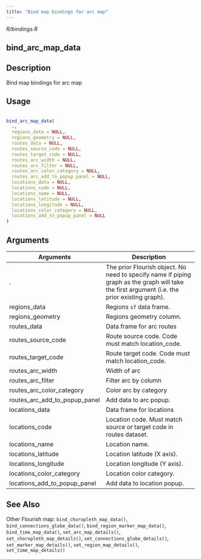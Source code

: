 ```yaml
---
title: "Bind map bindings for arc map"
---
```


*R/bindings.R*

## bind_arc_map_data

## Description
 Bind map bindings for arc map 


## Usage
```r
 
bind_arc_map_data( 
  ., 
  regions_data = NULL, 
  regions_geometry = NULL, 
  routes_data = NULL, 
  routes_source_code = NULL, 
  routes_target_code = NULL, 
  routes_arc_width = NULL, 
  routes_arc_filter = NULL, 
  routes_arc_color_category = NULL, 
  routes_arc_add_to_popup_panel = NULL, 
  locations_data = NULL, 
  locations_code = NULL, 
  locations_name = NULL, 
  locations_latitude = NULL, 
  locations_longitude = NULL, 
  locations_color_category = NULL, 
  locations_add_to_popup_panel = NULL 
) 
```

## Arguments
|Arguments|Description|
|---|---|
| . | The prior Flourish object. No need to specify name if piping graph as the graph will take the first argument (i.e. the prior existing graph). |
| regions_data | Regions `sf` data frame. |
| regions_geometry | Regions geometry column. |
| routes_data | Data frame for arc routes |
| routes_source_code | Route source code. Code must match location_code. |
| routes_target_code | Route target code. Code must match location_code. |
| routes_arc_width | Width of arc |
| routes_arc_filter | Filter arc by column |
| routes_arc_color_category | Color arc by category |
| routes_arc_add_to_popup_panel | Add data to arc popup. |
| locations_data | Data frame for locations |
| locations_code | Location code. Must match source or target code in routes dataset. |
| locations_name | Location name. |
| locations_latitude | Location latitude (X axis). |
| locations_longitude | Location longitude (Y axis). |
| locations_color_category | Location color category. |
| locations_add_to_popup_panel | Add data to location popup. |






## See Also
 Other Flourish map:  `bind_choropleth_map_data()`, `bind_connections_globe_data()`, `bind_region_marker_map_data()`, `bind_time_map_data()`, `set_arc_map_details()`, `set_choropleth_map_details()`, `set_connections_globe_details()`, `set_marker_map_details()`, `set_region_map_details()`, `set_time_map_details()` 


